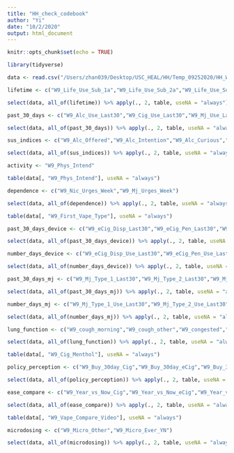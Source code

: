 ```yaml
---
title: "HH_check_codebook"
author: "Yi"
date: "10/2/2020"
output: html_document
---
```


```r
knitr::opts_chunk$set(echo = TRUE)
```

```r
library(tidyverse)
```

```r
data <- read.csv("/Users/zhan039/Desktop/USC_HEAL/HH/Temp_09252020/HH_W9_Scored_ForCleaning.csv", na.strings = c("NA", " "))
```

```r
lifetime <- c("W9_Life_Use_Sub_1a","W9_Life_Use_Sub_2a","W9_Life_Use_Sub_3a","W9_Life_Use_Sub_29a","W9_Life_Use_Sub_31a","W9_Life_Use_Sub_32a","W9_Life_Use_Sub_5a","W9_Life_Use_Sub_6a","W9_Life_Use_Sub_7a","W9_Life_Use_Sub_8a","W9_Life_Use_Sub_10a","W9_Life_Use_Sub_25a","W9_Life_Use_Sub_27a","W9_Life_Use_Sub_26a","W9_Life_Use_Sub_30a","W9_Life_Use_Sub_11a","W9_Life_Use_Sub_12a","W9_Life_Use_Sub_13a","W9_Life_Use_Sub_14a","W9_Life_Use_Sub_17a","W9_Life_Use_Sub_20a","W9_Life_Use_Sub_23a","W9_Life_Use_Sub_21a","W9_Life_Use_Sub_18a","W9_Life_Use_Sub_24a")

select(data, all_of(lifetime)) %>% apply(., 2, table, useNA = "always")

```

```r
past_30_days <- c("W9_Alc_Use_Last30","W9_Cig_Use_Last30","W9_Mj_Use_Last30","W9_RxStim_Use_Last30","W9_RxPain_Use_Last30","W9_Other_Use_Last30","W9_Other_Use_Last30_Specify","W9_eCig_Use_Last30","W9_eMj_Use_Last30","W9_MjFood_Use_Last30","W9_eCig_noNic_Use_Last30","W9_Hookah_Use_Last30","W9_Cigar_Use_Last30","W9_Blunt_Use_Last30","W9_Dabbing_Use_Last30","W9_CigPuff_Use_Last30","W9_Juul_Use_Last30","W9_Other_Vape_Use_Last30","W9_Cigarillo_Use_Last30","W9_sMj_Use_Last30","W9_Inhale_Use_Last30","W9_Cocaine_Use_Last30","W9_Meth_Use_Last30","W9_Ecstacy_Use_Last30","W9_Sedative_Use_Last30","W9_Heroin_Use_Last30")

select(data, all_of(past_30_days)) %>% apply(., 2, table, useNA = "always")
```

```r
sus_indices <- c("W9_Alc_Offered","W9_Alc_Intention","W9_Alc_Curious","W9_Cig_Offered","W9_Cig_Intention","W9_Cig_Curious","W9_Mj_Offered","W9_Mj_Intention","W9_Mj_Curious","W9_RxStim_Offered","W9_RxStim_Intention","W9_RxStim_Curious","W9_RxPain_Offered","W9_RxPain_Intention","W9_RxPain_Curious","W9_eCig_Offered","W9_eCig_Intention","W9_eCig_Curious","W9_Juul_Offered","W9_Juul_Intention","W9_Juul_Curious","W9_MjFood_Offered","W9_MjFood_Intention","W9_MjFood_Curious","W9_eMj_Offered","W9_eMj_Intention","W9_eMj_Curious","W9_eCig_noNic_Offered","W9_eCig_noNic_Intention","W9_eCig_noNic_Curious","W9_Hookah_Offered","W9_Hookah_Intention","W9_Hookah_Curious","W9_Sedative_Offered","W9_Sedative_Intention","W9_Sedative_Curious")

select(data, all_of(sus_indices)) %>% apply(., 2, table, useNA = "always")

```

```r
activity <- "W9_Phys_Intend"

table(data[, "W9_Phys_Intend"], useNA = "always")
```

```r
dependence <- c("W9_Nic_Urges_Week","W9_Mj_Urges_Week")

select(data, all_of(dependence)) %>% apply(., 2, table, useNA = "always")

```

```r
table(data[, "W9_First_Vape_Type"], useNA = "always")
```

```r
past_30_days_device <- c("W9_eCig_Disp_Last30","W9_eCig_Pen_Last30","W9_eCig_Mod_Last30","W9_eCig_Box_Mod_Last30","W9_eCig_Juul_Last30","W9_eCig_Pod_Last30","W9_eCig_Other_eNic_Last30")

select(data, all_of(past_30_days_device)) %>% apply(., 2, table, useNA = "always")
```

```r
number_days_device <- c("W9_eCig_Disp_Use_Last30","W9_eCig_Pen_Use_Last30","W9_eCig_Mod_Use_Last30","W9_eCig_Box_Mod_Use_Last30","W9_eCig_Juul_Use_Last30","W9_eCig_Pod_Use_Last30","W9_eCig_Other_eNic_Use_Last30")

select(data, all_of(number_days_device)) %>% apply(., 2, table, useNA = "always")
```

```r
past_30_days_mj <- c("W9_Mj_Type_1_Last30","W9_Mj_Type_2_Last30","W9_Mj_Type_3_Last30","W9_Mj_Type_4_Last30","W9_Mj_Type_5_Last30","W9_Mj_Type_6_Last30","W9_Mj_Type_7_Last30","W9_Mj_Type_8_Last30","W9_Mj_Type_9_Last30","W9_Mj_Type_10_Last30","W9_Mj_Type_11_Last30","W9_Mj_Type_12_Last30")

select(data, all_of(past_30_days_mj)) %>% apply(., 2, table, useNA = "always")

```

```r
number_days_mj <- c("W9_Mj_Type_1_Use_Last30","W9_Mj_Type_2_Use_Last30","W9_Mj_Type_3_Use_Last30","W9_Mj_Type_4_Use_Last30","W9_Mj_Type_5_Use_Last30","W9_Mj_Type_6_Use_Last30","W9_Mj_Type_7_Use_Last30","W9_Mj_Type_8_Use_Last30","W9_Mj_Type_9_Use_Last30","W9_Mj_Type_10_Use_Last30","W9_Mj_Type_11_Use_Last30","W9_Mj_Type_12_Use_Last30")

select(data, all_of(number_days_mj)) %>% apply(., 2, table, useNA = "always")

```

```r
lung_function <- c("W9_cough_morning","W9_cough_other","W9_congested","W9_bronchitis")

select(data, all_of(lung_function)) %>% apply(., 2, table, useNA = "always")

```

```r
table(data[, "W9_Cig_Menthol"], useNA = "always")
```

```r
policy_perception <- c("W9_Buy_30day_Cig","W9_Buy_30day_eCig","W9_Buy_30day_Juul","W9_Buy_30day_Pod","W9_Buy_30day_Mj","W9_Buy_30day_eMj","W9_Buy_30day_MjFood","W9_Buy_30day_Alc","W9_Refuse_Cig","W9_Refuse_eCig","W9_Refuse_Juul","W9_Refuse_Pod","W9_Refuse_Mj","W9_Refuse_eMj","W9_Refuse_MjFood","W9_Refuse_Alc")

select(data, all_of(policy_perception)) %>% apply(., 2, table, useNA = "always")
```

```r
ease_compare <- c("W9_Year_vs_Now_Cig","W9_Year_vs_Now_eCig","W9_Year_vs_Now_Juul","W9_Year_vs_Now_Pod","W9_Year_vs_Now_Mj","W9_Year_vs_Now_eMj","W9_Year_vs_Now_MjFood","W9_Year_vs_Now_Alc")

select(data, all_of(ease_compare)) %>% apply(., 2, table, useNA = "always")
```

```r
table(data[, "W9_Vape_Compare_Video"], useNA = "always")
```

```r
microdosing <- c("W9_Micro_Other","W9_Micro_Ever_YN")

select(data, all_of(microdosing)) %>% apply(., 2, table, useNA = "always")
```

